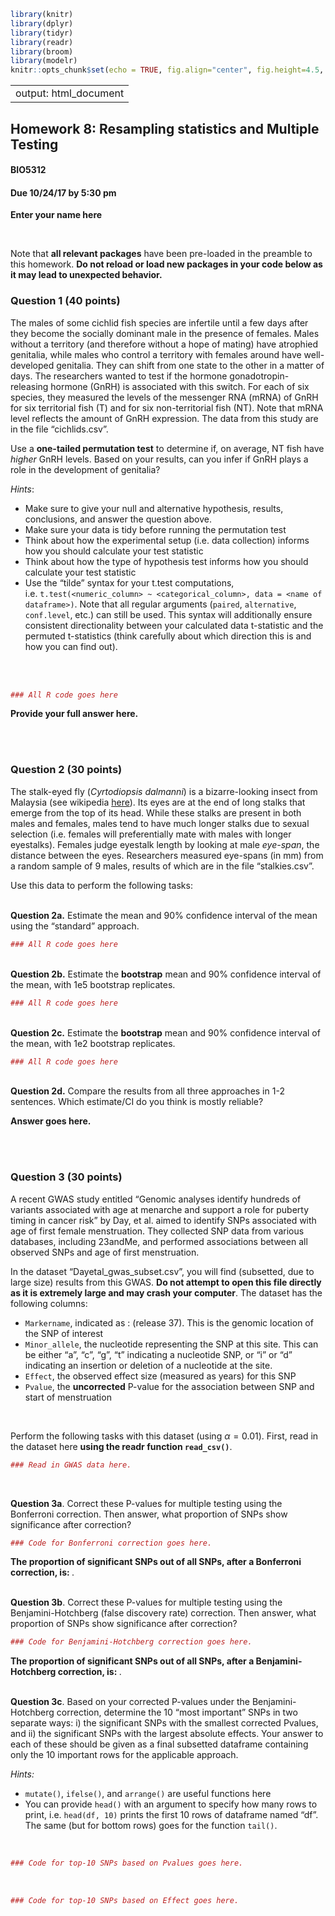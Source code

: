 ```r
library(knitr)
library(dplyr)
library(tidyr)
library(readr)
library(broom)
library(modelr)
knitr::opts_chunk$set(echo = TRUE, fig.align="center", fig.height=4.5, fig.width=4.5)
```
---
output: html_document
---

## Homework 8: Resampling statistics and Multiple Testing 
#### BIO5312
#### Due 10/24/17 by 5:30 pm

**Enter your name here**

<br>

Note that **all relevant packages** have been pre-loaded in the preamble to this homework. **Do not reload or load new packages in your code below as it may lead to unexpected behavior.**


### Question 1 (40 points)

The males of some cichlid fish species are infertile until a few days after they become the socially dominant male in the presence of females. Males without a territory (and therefore without a hope of mating) have atrophied genitalia, while males who control a territory with females around have well-developed genitalia. They can shift from one state to the other in a matter of days. The researchers wanted to test if the hormone gonadotropin-releasing hormone (GnRH) is associated with this switch. For each of six species, they measured the levels of the messenger RNA (mRNA) of GnRH for six territorial fish (T) and for six non-territorial fish (NT). Note that mRNA level reflects the amount of GnRH expression. The data from this study are in the file "cichlids.csv".

Use a **one-tailed permutation test** to determine if, on average, NT fish have *higher* GnRH levels. Based on your results, can you infer if GnRH plays a role in the development of genitalia? 

*Hints*:

+ Make sure to give your null and alternative hypothesis, results, conclusions, and answer the question above.
+ Make sure your data is tidy before running the permutation test
+ Think about how the experimental setup (i.e. data collection) informs how you should calculate your test statistic
+ Think about how the type of hypothesis test informs how you should calculate your test statistic
+ Use the "tilde" syntax for your t.test computations, i.e. `t.test(<numeric_column> ~ <categorical_column>, data = <name of dataframe>)`. Note that all regular arguments (`paired`, `alternative`, `conf.level`, etc.) can still be used. This syntax will additionally ensure consistent directionality between your calculated data t-statistic and the permuted t-statistics (think carefully about which direction this is and how you can find out).

<br><br>
```r
### All R code goes here
```

**Provide your full answer here.**


<br><br>

### Question 2 (30 points)

The stalk-eyed fly (*Cyrtodiopsis dalmanni*) is a bizarre-looking insect from Malaysia (see wikipedia [here](https://en.wikipedia.org/wiki/Stalk-eyed_fly)). Its eyes are at the end of long stalks that emerge from the top of its head. While these stalks are present in both males and females, males tend to have much longer stalks due to sexual selection (i.e. females will preferentially mate with males with longer eyestalks). Females judge eyestalk length by looking at male *eye-span*, the distance between the eyes. Researchers measured eye-spans (in mm) from a random sample of 9 males, results of which are in the file "stalkies.csv". 

Use this data to perform the following tasks:

<br>
**Question 2a.** Estimate the mean and 90% confidence interval of the mean using the "standard" approach. 
```r
### All R code goes here
```

<br>
**Question 2b.**  Estimate the **bootstrap** mean and 90% confidence interval of the mean, with 1e5 bootstrap replicates. 
```r
### All R code goes here
```

<br>
**Question 2c.**  Estimate the **bootstrap** mean and 90% confidence interval of the mean, with 1e2 bootstrap replicates. 
```r
### All R code goes here
```

<br>
**Question 2d.** Compare the results from all three approaches in 1-2 sentences. Which estimate/CI do you think is mostly reliable?

**Answer goes here.**



<br><br>

### Question 3 (30 points)

A recent GWAS study entitled "Genomic analyses identify hundreds of variants associated with age at menarche and support a role for puberty timing in cancer risk" by Day, et al. aimed to identify SNPs associated with age of first female menstruation. They collected SNP data from various databases, including 23andMe, and performed associations between all observed SNPs and age of first menstruation. 

In the dataset "Dayetal_gwas_subset.csv", you will find (subsetted, due to large size) results from this GWAS. **Do not attempt to open this file directly as it is extremely large and may crash your computer**. The dataset has the following columns:

+ `Markername`, indicated as <chromosome>:<position on chromosome> (release 37). This is the genomic location of the SNP of interest
+ `Minor_allele`, the nucleotide representing the SNP at this site. This can be either "a", "c", "g", "t" indicating a nucleotide SNP, or "i" or "d" indicating an insertion or deletion of a nucleotide at the site.
+ `Effect`, the observed effect size (measured as years) for this SNP
+ `Pvalue`, the **uncorrected** P-value for the association between SNP and start of menstruation 


<br>

Perform the following tasks with this dataset (using $\alpha=0.01$). First, read in the dataset here **using the readr function `read_csv()`**.
```r
### Read in GWAS data here.
```

<br>

**Question 3a**. Correct these P-values for multiple testing using the Bonferroni correction. Then answer, what proportion of SNPs show significance after correction? 
```r
### Code for Bonferroni correction goes here.
```

**The proportion of significant SNPs out of all SNPs, after a Bonferroni correction, is: **.

<br>
**Question 3b**. Correct these P-values for multiple testing using the Benjamini-Hotchberg (false discovery rate) correction. Then answer, what proportion of SNPs show significance after correction? 
```r
### Code for Benjamini-Hotchberg correction goes here.
```

**The proportion of significant SNPs out of all SNPs, after a Benjamini-Hotchberg correction, is: **.

<br>
**Question 3c**. Based on your corrected P-values under the Benjamini-Hotchberg correction, determine the 10 "most important" SNPs in two separate ways: i) the significant SNPs with the smallest corrected Pvalues, and ii) the significant SNPs with the largest absolute effects. Your answer to each of these should be given as a final subsetted dataframe containing only the 10 important rows for the applicable approach. 

*Hints:*

+ `mutate()`, `ifelse()`, and `arrange()` are useful functions here
+ You can provide `head()` with an argument to specify how many rows to print, i.e. `head(df, 10)` prints the first 10 rows of dataframe named "df". The same (but for bottom rows) goes for the function `tail()`.


<br>
```r
### Code for top-10 SNPs based on Pvalues goes here.
```

<br>
```r
### Code for top-10 SNPs based on Effect goes here.
```







